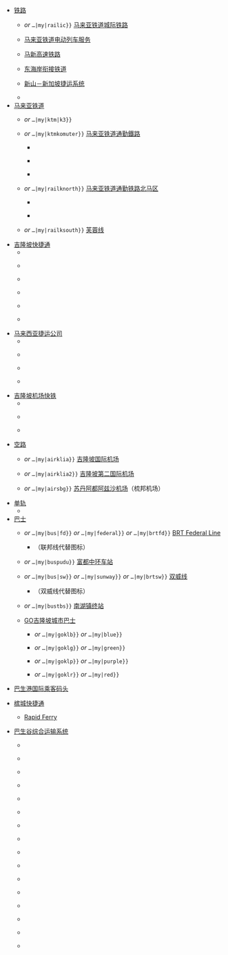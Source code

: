 * [[马来西亚铁路运输|铁路]]
** {{rail-interchange item2|my|rail|ic}} ''or'' <code>…|my|railic}}</code> [[马来亚铁道城际铁路]]
** {{rail-interchange item|my|ets}}  [[马来亚铁道电动列车服务]]
** {{rail-interchange item|my|hsr}}  [[马新高速铁路]]
** {{rail-interchange item|my|ecr}}  [[东海岸衔接铁道]]
** {{rail-interchange item|my|rts}}  [[新山－新加坡捷运系统]]
** {{rail-interchange item2|my|rail|ktm}}<!-- ''or'' <code>…|my|railktm}}</code>-->
* [[马来亚铁道]]
** {{rail-interchange item|my|ktm}} ''or'' <code>…|my|ktm|k3}}</code>
** {{rail-interchange item2|my|ktm|komuter}} ''or'' <code>…|my|ktmkomuter}}</code> [[马来亚铁道通勤鐵路]]
*** {{rail-interchange item|my|1}} {{lnl|KTM Komuter|1}}
*** {{rail-interchange item|my|2}} {{lnl|KTM Komuter|2}}
*** {{rail-interchange item|my|10}} {{lnl|KTM Komuter|10}}
** {{rail-interchange item2|my|rail|knorth}} ''or'' <code>…|my|railknorth}}</code> [[马来亚铁道通勤铁路北马区]]
*** {{rail-interchange item|my|n1}} {{lnl|KTM Komuter|n1}}
*** {{rail-interchange item|my|n2}} {{lnl|KTM Komuter|n2}}
** {{rail-interchange item2|my|rail|ksouth}} ''or'' <code>…|my|railksouth}}</code> [[芙蓉线]]
* [[吉隆坡快捷通]]
** {{rail-interchange item|my|rapidkl}}
** {{rail-interchange item|my|3}} {{lnl|KLRT|3}}
** {{rail-interchange item|my|4}} {{lnl|KLRT|4}}
** {{rail-interchange item|my|5}} {{lnl|KLRT|5}}
** {{rail-interchange item|my|8}} {{lnl|KLRT|8}}
** {{rail-interchange item|my|11}} {{lnl|KLRT|11}}
* [[马来西亚捷运公司]]
** {{rail-interchange item|my|mrt}}
** {{rail-interchange item|my|9}} {{lnl|KLRT|9}}
** {{rail-interchange item|my|12}} {{lnl|KLRT|12}}
** {{rail-interchange item|my|13}} {{lnl|KLRT|13}}
* [[吉隆坡机场快铁]]
** {{rail-interchange item|my|erl}}
** {{rail-interchange item|my|6}} {{lnl|ERL|6}}
** {{rail-interchange item|my|7}} {{lnl|ERL|7}}
* [[马来西亚机场列表|空路]]
** {{rail-interchange item2|my|air|klia}} ''or'' <code>…|my|airklia}}</code> [[吉隆坡国际机场]]
** {{rail-interchange item2|my|air|klia2}} ''or'' <code>…|my|airklia2}}</code> [[吉隆坡第二国际机场]]
** {{rail-interchange item2|my|air|sbg}} ''or'' <code>…|my|airsbg}}</code> [[苏丹阿都阿兹沙机场]]（梳邦机场）
* [[Monorails in Malaysia|单轨]]
** {{rail-interchange item|my|mono|monorail}}
* [[Buses in Klang Valley|巴士]]
** {{rail-interchange item2|my|bus|federal}} ''or'' <code>…|my|bus|fd}}</code>  ''or'' <code>…|my|federal}}</code>  ''or'' <code>…|my|brtfd}}</code> [[BRT Federal Line]]
*** {{rail-interchange item|my|22}}（联邦线代替图标）
** {{rail-interchange item2|my|bus|pudu}} ''or'' <code>…|my|buspudu}}</code> [[富都中环车站]]
** {{rail-interchange item2|my|bus|sunway}} ''or'' <code>…|my|bus|sw}}</code> ''or'' <code>…|my|sunway}}</code> ''or'' <code>…|my|brtsw}}</code> [[双威线]]
*** {{rail-interchange item|my|21}}（双威线代替图标）
** {{rail-interchange item2|my|bus|tbs}} ''or'' <code>…|my|bustbs}}</code> [[南湖镇终站]]
** [[GO吉隆坡城市巴士]]
*** {{rail-interchange item2|my|go|klb}} ''or'' <code>…|my|goklb}}</code> ''or'' <code>…|my|blue}}</code>
*** {{rail-interchange item2|my|go|klg}} ''or'' <code>…|my|goklg}}</code> ''or'' <code>…|my|green}}</code>
*** {{rail-interchange item2|my|go|klp}} ''or'' <code>…|my|goklp}}</code> ''or'' <code>…|my|purple}}</code>
*** {{rail-interchange item2|my|go|klr}} ''or'' <code>…|my|goklr}}</code> ''or'' <code>…|my|red}}</code>
* {{rail-interchange item|my|ferrypk}} [[巴生港|巴生港国际乘客码头]]
* {{rail-interchange item|my|rapidpenang}} [[槟城快捷通]]
** {{rail-interchange item|my|ferrypg}} [[Rapid Ferry]]
* [[巴生谷综合运输系统]]
** {{rail-interchange item|my|1}} {{lnl|KLRT|1}}
** {{rail-interchange item|my|2}} {{lnl|KLRT|2}}
** {{rail-interchange item|my|3}} {{lnl|KLRT|3}}
** {{rail-interchange item|my|4}} {{lnl|KLRT|4}}
** {{rail-interchange item|my|5}} {{lnl|KLRT|5}}
** {{rail-interchange item|my|6}} {{lnl|KLRT|6}}
** {{rail-interchange item|my|7}} {{lnl|KLRT|7}}
** {{rail-interchange item|my|8}} {{lnl|KLRT|8}}
** {{rail-interchange item|my|9}} {{lnl|KLRT|9}}
** {{rail-interchange item|my|10}} {{lnl|KLRT|10}}
** {{rail-interchange item|my|11}} {{lnl|KLRT|11}}
** {{rail-interchange item|my|12}} {{lnl|KLRT|12}}
** {{rail-interchange item|my|13}} {{lnl|KLRT|13}}
** {{rail-interchange item|my|14}} {{lnl|KLRT|14}}
** {{rail-interchange item|my|21}} {{lnl|KLRT|21}}
** {{rail-interchange item|my|22}} {{lnl|KLRT|22}}